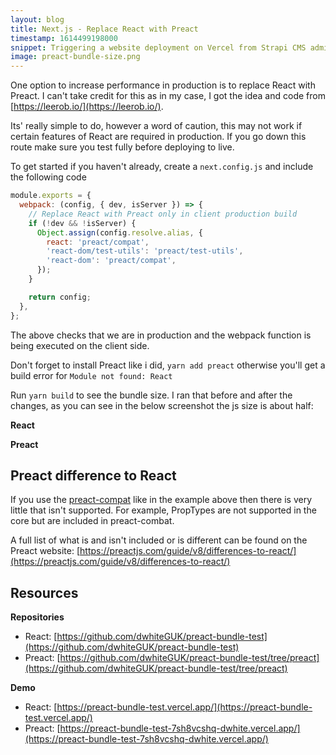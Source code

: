 ```yaml
---
layout: blog
title: Next.js - Replace React with Preact
timestamp: 1614499198000
snippet: Triggering a website deployment on Vercel from Strapi CMS admin
image: preact-bundle-size.png
---
```


One option to increase performance in production is to replace React with Preact. I can't take credit for this as in my case, I got the idea and code from [https://leerob.io/](https://leerob.io/).

Its' really simple to do, however a word of caution, this may not work if certain features of React are required in production. If you go down this route make sure you test fully before deploying to live.

To get started if you haven't already, create a `next.config.js` and include the following code

```jsx
module.exports = {
  webpack: (config, { dev, isServer }) => {
    // Replace React with Preact only in client production build
    if (!dev && !isServer) {
      Object.assign(config.resolve.alias, {
        react: 'preact/compat',
        'react-dom/test-utils': 'preact/test-utils',
        'react-dom': 'preact/compat',
      });
    }

    return config;
  },
};
```

The above checks that we are in production and the webpack function is being executed on the client side.

Don't forget to install Preact like i did, `yarn add preact` otherwise you'll get a build error for `Module not found: React`

Run `yarn build` to see the bundle size. I ran that before and after the changes, as you can see in the below screenshot the js size is about half:

**React**

<FSImage
  src="/images/blog/react-bundle-size.png"
  alt="React bundle size"
  width={696}
  height={255}
  layout="intrinsic"
  tabIndex="0"
/>

**Preact**

<FSImage
  src="/images/blog/preact-bundle-size.png"
  alt="Preact bundle size"
  width={697}
  height={250}
  layout="intrinsic"
  tabIndex="0"
/>

## Preact difference to React

If you use the [preact-compat](https://github.com/preactjs/preact-compat) like in the example above then there is very little that isn't supported. For example, PropTypes are not supported in the core but are included in preact-combat.

A full list of what is and isn't included or is different can be found on the Preact website: [https://preactjs.com/guide/v8/differences-to-react/](https://preactjs.com/guide/v8/differences-to-react/)

## Resources

**Repositories**

- React: [https://github.com/dwhiteGUK/preact-bundle-test](https://github.com/dwhiteGUK/preact-bundle-test)
- Preact: [https://github.com/dwhiteGUK/preact-bundle-test/tree/preact](https://github.com/dwhiteGUK/preact-bundle-test/tree/preact)

**Demo**

- React: [https://preact-bundle-test.vercel.app/](https://preact-bundle-test.vercel.app/)
- Preact: [https://preact-bundle-test-7sh8vcshq-dwhite.vercel.app/](https://preact-bundle-test-7sh8vcshq-dwhite.vercel.app/)

